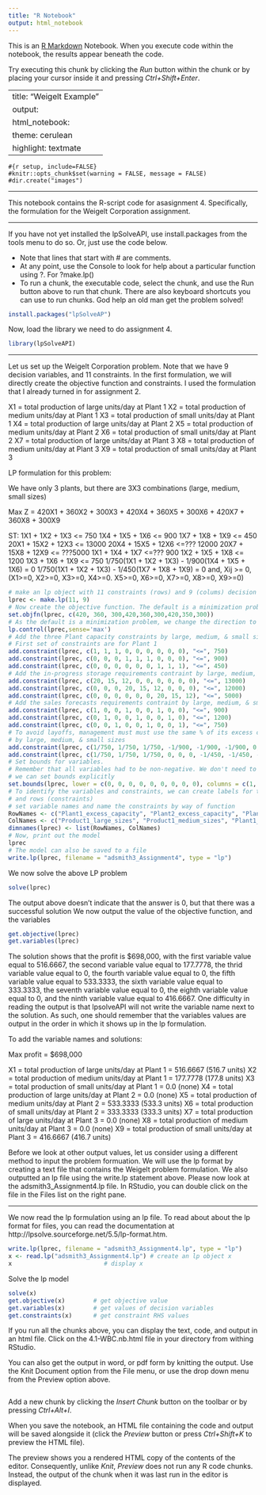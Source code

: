 ---
title: "R Notebook"
output: html_notebook
---

This is an [R Markdown](http://rmarkdown.rstudio.com) Notebook. When you execute code within the notebook, the results appear beneath the code. 

Try executing this chunk by clicking the *Run* button within the chunk or by placing your cursor inside it and pressing *Ctrl+Shift+Enter*. 

---
title: "Weigelt Example"
output: 
  html_notebook: 
    theme: cerulean
    highlight: textmate
---

```
#{r setup, include=FALSE}
#knitr::opts_chunk$set(warning = FALSE, message = FALSE)
#dir.create("images")
```

***

This notebook contains the R-script code for asasignment 4. Specifically, the formulation for the Weigelt Corporation assignment.

***

If you have not yet installed the lpSolveAPI, use install.packages from the tools menu to do so. Or, just use the code below.

* Note that lines that start with # are comments. 
* At any point, use the Console to look for help about a particular function using ?. For ?make.lp() 
* To run a chunk, the executable code, select the chunk, and use the Run button above to run that chunk. There are also keyboard shortcuts you can use to run chunks.
God help an old man get the problem solved!

```{r}
install.packages("lpSolveAP")
```

Now, load the library we need to do assignment 4.
```{r}
library(lpSolveAPI)

```

***
Let us set up the Weigelt Corporation problem. Note that we have 9 decision variables, and 11 constraints.
In the first formulation, we will directly create the objective function and constraints.
I used the formulation that I already turned in for assignment 2.

X1 = total production of large units/day at Plant 1
X2 = total production of medium units/day at Plant 1
X3 = total production of small units/day at Plant 1
X4 = total production of large units/day at Plant 2 
X5 = total production of medium units/day at Plant 2
X6 = total production of small units/day at Plant 2
X7 = total production of large units/day at Plant 3 
X8 = total production of medium units/day at Plant 3
X9 = total production of small units/day at Plant 3

LP formulation for this problem:

We have only 3 plants, but there are 3X3 combinations (large, medium, small sizes)

Max Z = 420X1 + 360X2 + 300X3 + 420X4 + 360X5 + 300X6 + 420X7 + 360X8 + 300X9

ST:
		                        1X1 + 1X2 + 1X3 <= 750
                            1X4 + 1X5 + 1X6 <= 900
                            1X7 + 1X8 + 1X9 <= 450
                            20X1 + 15X2 + 12X3 <= 13000
                            20X4 + 15X5 + 12X6 <=??? 12000
                            20X7 + 15X8 + 12X9 <= ???5000
                            1X1 + 1X4 + 1X7 <=??? 900
                            1X2 + 1X5 + 1X8 <= 1200
                            1X3 + 1X6 + 1X9  <= 750
                            1/750(1X1 + 1X2 + 1X3) - 1/900(1X4 + 1X5 + 1X6) = 0
                            1/750(1X1 + 1X2 + 1X3) - 1/450(1X7 + 1X8 + 1X9) = 0
            and, Xij >= 0, (X1>=0, X2>=0, X3>=0, X4>=0. X5>=0, X6>=0, X7>=0, X8>=0, X9>=0)

    

```{r}
# make an lp object with 11 constraints (rows) and 9 (colums) decision variables
lprec <- make.lp(11, 9)
# Now create the objective function. The default is a minimization problem. 
set.objfn(lprec, c(420, 360, 300,420,360,300,420,350,300))
# As the default is a minimization problem, we change the direction to set maximization
lp.control(lprec,sense='max')
# Add the three Plant capacity constraints by large, medium, & small sizes
# First set of constraints are for Plant 1
add.constraint(lprec, c(1, 1, 1, 0, 0, 0, 0, 0, 0), "<=", 750)
add.constraint(lprec, c(0, 0, 0, 1, 1, 1, 0, 0, 0), "<=", 900)
add.constraint(lprec, c(0, 0, 0, 0, 0, 0, 1, 1, 1), "<=", 450)
# Add the in-progress storage requirements contraint by large, medium, & small sizes
add.constraint(lprec, c(20, 15, 12, 0, 0, 0, 0, 0, 0), "<=", 13000)
add.constraint(lprec, c(0, 0, 0, 20, 15, 12, 0, 0, 0), "<=", 12000)
add.constraint(lprec, c(0, 0, 0, 0, 0, 0, 20, 15, 12), "<=", 5000)
# Add the sales forecasts requirements contraint by large, medium, & small sizes
add.constraint(lprec, c(1, 0, 0, 1, 0, 0, 1, 0, 0), "<=", 900)
add.constraint(lprec, c(0, 1, 0, 0, 1, 0, 0, 1, 0), "<=", 1200)
add.constraint(lprec, c(0, 0, 1, 0, 0, 1, 0, 0, 1), "<=", 750)
# To avoid layoffs, management must must use the same % of its excess capacity
# by large, medium, & small sizes
add.constraint(lprec, c(1/750, 1/750, 1/750, -1/900, -1/900, -1/900, 0, 0, 0), "<=", 0)
add.constraint(lprec, c(1/750, 1/750, 1/750, 0, 0, 0, -1/450, -1/450, -1/450), "<=", 0)
# Set bounds for variables.
# Remember that all variables had to be non-negative. We don't need to to do it here, as that is the default,
# we can set bounds explicitly
set.bounds(lprec, lower = c(0, 0, 0, 0, 0, 0, 0, 0, 0), columns = c(1, 2, 3, 4, 5, 6, 7, 8, 9)) #Not really needed but I will do it anyway.
# To identify the variables and constraints, we can create labels for the columns (variables)
# and rows (constraints)
# set variable names and name the constraints by way of function
RowNames <- c("Plant1_excess_capacity", "Plant2_excess_capacity", "Plant3_excess_capacity","Plant1_in-progess_storage", "Plant2_in-progress_storage", "Plant3_excess_storage", "Plant1_sales_forecast", "Plant2_sales_forecast", "Plant3_sales_forecast", "Layoff_prevention_Plant1_&_Plant2", "Layoff_prevention_Plant_1_&_Plant3", "non-negativity_constraint", "non-negativity_constraint", "non-negativity_constraint", "non-negativity_constraint", "non-negativity_constraint", "non-negativity_constraint", "non-negativity_constraint", "non-negativity_constraint", "non-negativity_constraint", "non-negativity_constraint", "non-negativity_constraint")
ColNames <- c("Product1_large_sizes", "Product1_medium_sizes", "Plant1_small_sizes", "Plant2_large_sizes", "Plant2_medium sizes", "Plant2_small_sizes", "Plant3_large_sizes", "Plant_3_medium_sizes", "Plant3_small_sizes")
dimnames(lprec) <- list(RowNames, ColNames)
# Now, print out the model
lprec
# The model can also be saved to a file
write.lp(lprec, filename = "adsmith3_Assignment4", type = "lp")
```

We now solve the above LP problem
```{r}
solve(lprec)
```

The output above doesn't indicate that the answer is 0, but that there was a successful solution
We now output the value of the objective function, and the variables
```{r}
get.objective(lprec)
get.variables(lprec)
```

The solution shows that the profit is $698,000, with the first variable value equal to 516.6667, the second variable value equal to 177.7778, the thrid variable value equal to 0, the fourth variable value equal to 0, the fifth variable value equal to 533.3333, the sixth variable value equal to 333.3333, the seventh variable value equal to 0, the eighth variable value equal to 0, and the ninth variable value equal to 416.6667.
One difficulty in reading the output is that lpsolveAPI will not write the variable name next to the solution. As such, one should remember that the variables values are output in the order in which it shows up in the lp formulation. 

To add the variable names and solutions:

Max profit = $698,000

X1 = total production of large units/day at Plant 1 = 516.6667 (516.7 units)
X2 = total production of medium units/day at Plant 1 = 177.7778 (177.8 units)
X3 = total production of small units/day at Plant 1 = 0.0 (none)
X4 = total production of large units/day at Plant 2 = 0.0  (none)
X5 = total production of medium units/day at Plant 2 = 533.3333 (533.3 units)
X6 = total production of small units/day at Plant 2 = 333.3333 (333.3 units)
X7 = total production of large units/day at Plant 3  = 0.0 (none)
X8 = total production of medium units/day at Plant 3 = 0.0 (none)
X9 = total production of small units/day at Plant 3 = 416.6667 (416.7 units)






Before we look at other output values, let us consider using a different method to input the problem formuation. We will use the lp format by creating a text file that contains the Weigelt problem formulation. We also outputted an lp file using the write.lp statement above.
Please now look at the adsmith3_Assignment4.lp file. In RStudio, you can double click on the file in the Files list on the right pane.

***

We now read the lp formulation using an lp file. To read about about the lp format for files, you can read the documentation at http://lpsolve.sourceforge.net/5.5/lp-format.htm. 
```{r}
write.lp(lprec, filename = "adsmith3_Assignment4.lp", type = "lp")
x <- read.lp("adsmith3_Assignment4.lp") # create an lp object x
x                          # display x
```

Solve the lp model
```{r}
solve(x)
get.objective(x)        # get objective value
get.variables(x)        # get values of decision variables
get.constraints(x)      # get constraint RHS values
```

If you run all the chunks above, you can display the text, code, and output in an html file. Click on the 4.1-WBC.nb.html file in your directory from withing RStudio.

You can also get the output in word, or pdf form by knitting the output. Use the Knit Document option from the File menu, or use the drop down menu from the Preview option above. 

```{r}

```

Add a new chunk by clicking the *Insert Chunk* button on the toolbar or by pressing *Ctrl+Alt+I*.

When you save the notebook, an HTML file containing the code and output will be saved alongside it (click the *Preview* button or press *Ctrl+Shift+K* to preview the HTML file).

The preview shows you a rendered HTML copy of the contents of the editor. Consequently, unlike *Knit*, *Preview* does not run any R code chunks. Instead, the output of the chunk when it was last run in the editor is displayed.
